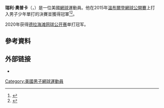 {{noteTA
|1=zh-hans:莱利;zh-hant:瑞利;
|2=zh-hans:奥佩尔卡;zh-hant:奧普卡;
}}
{{Infobox tennis biography
| name                              = Reilly Opelka<br>瑞利·奧普卡
| image                             = Opelka WMQ18 (7) (42834211754).jpg
| caption                           = 2018年的奧普卡
| fullname                          = 
| country                           = {{USA}}
| residence                         = {{flagicon|USA}} [[美國|美國]][[佛羅里達州|佛羅里達州]][[棕櫚海岸_(佛羅里達州)|棕櫚海岸]]
| birth_date                        = {{birth date and age|1997|08|28}}
| birth_place                       = {{flagicon|USA}} [[美國|美國]][[密西根州|密西根州]][[聖約瑟|聖約瑟]]
| height                            = {{height|ft=6|in=11}}
| turnedpro                         = 2015
| plays                             = 右手持拍 (雙手反拍)
| careerprizemoney                  = [[US$|US$]]2,106,134 
| singlesrecord                     = {{tennis record|won=45|lost=43|small=yes}}
| singlestitles                     = 2
| highestsinglesranking             = No. 31 (2019年10月28日)
| currentsinglesranking             = No. 39 (2020年11月16日)
| AustralianOpenresult              = 第二輪 (2019)
| FrenchOpenresult                  = 第一輪 (2019、2020)
| Wimbledonresult                   = 第三輪 (2019)
| USOpenresult                      = 第二輪 (2019)
| doublesrecord                     = {{tennis record|won=11|lost=14|small=yes}}
| doublestitles                     = 0
| highestdoublesranking             = No. 129 (2020年8月31日)
| currentdoublesranking             = No. 131 (2020年9月14日)
| AustralianOpenDoublesresult       = 
| FrenchOpenDoublesresult           = 第一輪 (2019)
| WimbledonDoublesresult            =   
| USOpenDoublesresult               = 第二輪 (2017)
| USOpenMixedresult                 =
}}
'''瑞利·奧普卡'''（{{lang-en|'''Reilly Opelka'''}}，{{bd|1997年|8月28日}}）是一位美國[[網球|網球]]運動員。他在2015年[[溫布爾登網球公開賽|溫布爾登網球公開賽]]上打入男子少年單打的決賽並獲得冠軍<ref name="reaches">{{cite news|url=http://www.news-journalonline.com/article/20150710/SPORTS/150719960/101040?Title=Palm-Coast-s-Reilly-Opelka-defeats-world-s-No-1-junior-reaches-Wimbledon-final|title=Palm Coast's Reilly Opelka defeats world's No. 1 junior, reaches Wimbledon final|work=The Daytona Beach News-Journal|date=July 10, 2015|accessdate=July 12, 2015|first=Chris|last=Boyle|archive-date=2015-07-12|archive-url=https://web.archive.org/web/20150712230429/http://www.news-journalonline.com/article/20150710/SPORTS/150719960/101040?Title=Palm-Coast-s-Reilly-Opelka-defeats-world-s-No-1-junior-reaches-Wimbledon-final|dead-url=no}}</ref><ref name="bigtriumph">{{cite news|url=http://www.theguardian.com/sport/2015/jul/12/reilly-opelka-wins-boys-singles-title|title=Reilly Opelka’s big triumph hints at better days for American tennis|first=Simon|last=Camber|work=The Guardian|date=July 12, 2015|accessdate=July 12, 2015|archive-date=2020-08-07|archive-url=https://web.archive.org/web/20200807010034/https://www.theguardian.com/sport/2015/jul/12/reilly-opelka-wins-boys-singles-title|dead-url=no}}</ref>。

2020年获得[[德拉海滩国际网球锦标赛|德拉海滩网球公开赛]]单打冠军。

==參考資料==
{{Reflist}}

== 外部链接 ==
* {{ITF male profile|number=100172140}}

{{Authority control}}
[[Category:美國男子網球運動員|Category:美國男子網球運動員]]